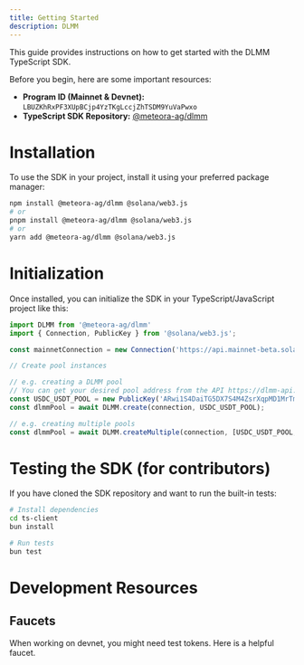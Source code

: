```yaml
---
title: Getting Started
description: DLMM
---
```


This guide provides instructions on how to get started with the DLMM TypeScript SDK.

Before you begin, here are some important resources:

-   **Program ID (Mainnet & Devnet):** `LBUZKhRxPF3XUpBCjp4YzTKgLccjZhTSDM9YuVaPwxo`
-   **TypeScript SDK Repository:** [@meteora-ag/dlmm](https://github.com/MeteoraAg/dlmm-sdk)

# Installation

To use the SDK in your project, install it using your preferred package manager:

```bash
npm install @meteora-ag/dlmm @solana/web3.js
# or
pnpm install @meteora-ag/dlmm @solana/web3.js
# or
yarn add @meteora-ag/dlmm @solana/web3.js
```

# Initialization

Once installed, you can initialize the SDK in your TypeScript/JavaScript project like this:

```typescript
import DLMM from '@meteora-ag/dlmm'
import { Connection, PublicKey } from '@solana/web3.js';

const mainnetConnection = new Connection('https://api.mainnet-beta.solana.com');

// Create pool instances

// e.g. creating a DLMM pool
// You can get your desired pool address from the API https://dlmm-api.meteora.ag/pair/all
const USDC_USDT_POOL = new PublicKey('ARwi1S4DaiTG5DX7S4M4ZsrXqpMD1MrTmbu9ue2tpmEq')
const dlmmPool = await DLMM.create(connection, USDC_USDT_POOL);

// e.g. creating multiple pools
const dlmmPool = await DLMM.createMultiple(connection, [USDC_USDT_POOL, ...]);
```

# Testing the SDK (for contributors)

If you have cloned the SDK repository and want to run the built-in tests:

```bash
# Install dependencies
cd ts-client
bun install

# Run tests
bun test
```

# Development Resources

## Faucets

<CardGroup cols={1}>
  <Card title="Devnet Faucet" icon="faucet" href="https://faucet.raccoons.dev/">
    <p>When working on devnet, you might need test tokens. Here is a helpful faucet.</p>
  </Card>
</CardGroup>